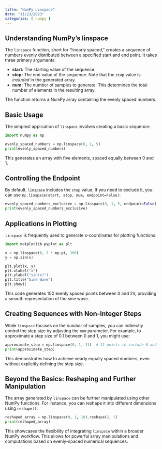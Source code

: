 ```yaml
---
title: "NumPy Linspace"
date: "11/23/2023"
categories: [ numpy ]
---
```



## Understanding NumPy's linspace

The `linspace` function, short for "linearly spaced," creates a sequence of numbers evenly distributed between a specified start and end point.  It takes three primary arguments:

* **start:** The starting value of the sequence.
* **stop:** The end value of the sequence.  Note that the `stop` value is *included* in the generated array.
* **num:** The number of samples to generate.  This determines the total number of elements in the resulting array.

The function returns a NumPy array containing the evenly spaced numbers.


## Basic Usage

The simplest application of `linspace` involves creating a basic sequence:

```python
import numpy as np

evenly_spaced_numbers = np.linspace(0, 1, 5)
print(evenly_spaced_numbers)
```

This generates an array with five elements, spaced equally between 0 and 1.


## Controlling the Endpoint

By default, `linspace` includes the `stop` value.  If you need to exclude it, you can use `np.linspace(start, stop, num, endpoint=False)`:


```python
evenly_spaced_numbers_exclusive = np.linspace(0, 1, 5, endpoint=False)
print(evenly_spaced_numbers_exclusive)
```


##  Applications in Plotting

`linspace` is frequently used to generate x-coordinates for plotting functions:

```python
import matplotlib.pyplot as plt

x = np.linspace(0, 2 * np.pi, 100)
y = np.sin(x)

plt.plot(x, y)
plt.xlabel("x")
plt.ylabel("sin(x)")
plt.title("Sine Wave")
plt.show()
```

This code generates 100 evenly spaced points between 0 and 2π, providing a smooth representation of the sine wave.


##  Creating Sequences with Non-Integer Steps

While `linspace` focuses on the *number* of samples,  you can indirectly control the step size by adjusting the `num` parameter. For example, to approximate a step size of 0.1 between 0 and 1, you might use:


```python
approximate_step = np.linspace(0, 1, 11)  # 11 points to include 0 and 1
print(approximate_step)

```

This demonstrates how to achieve nearly equally spaced numbers, even without explicitly defining the step size.


##  Beyond the Basics:  Reshaping and Further Manipulation


The array generated by `linspace` can be further manipulated using other NumPy functions. For instance, you can reshape it into different dimensions using `reshape()`:


```python
reshaped_array = np.linspace(0, 1, 10).reshape(2, 5)
print(reshaped_array)
```

This showcases the flexibility of integrating `linspace` within a broader NumPy workflow.  This allows for powerful array manipulations and computations based on evenly-spaced numerical sequences.

